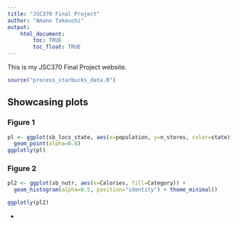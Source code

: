 ```yaml
---
title: "JSC370 Final Project"
author: "Amane Takeuchi"
output: 
    html_document:
        toc: TRUE
        toc_float: TRUE
---
```


This is my JSC370 Final Project website.

```r
source("process_starbucks_data.R")
```

## Showcasing plots {.tabset}

### Figure 1

```r
pl <- ggplot(sb_locs_state, aes(x=population, y=n_stores, color=state)) + 
  geom_point(alpha=0.8)
ggplotly(pl)
```

### Figure 2

```r
pl2 <- ggplot(sb_nutr, aes(x=Calories, fill=Category)) + 
  geom_histogram(alpha=0.5, position="identity") + theme_minimal()

ggplotly(pl2)
```

{-}

